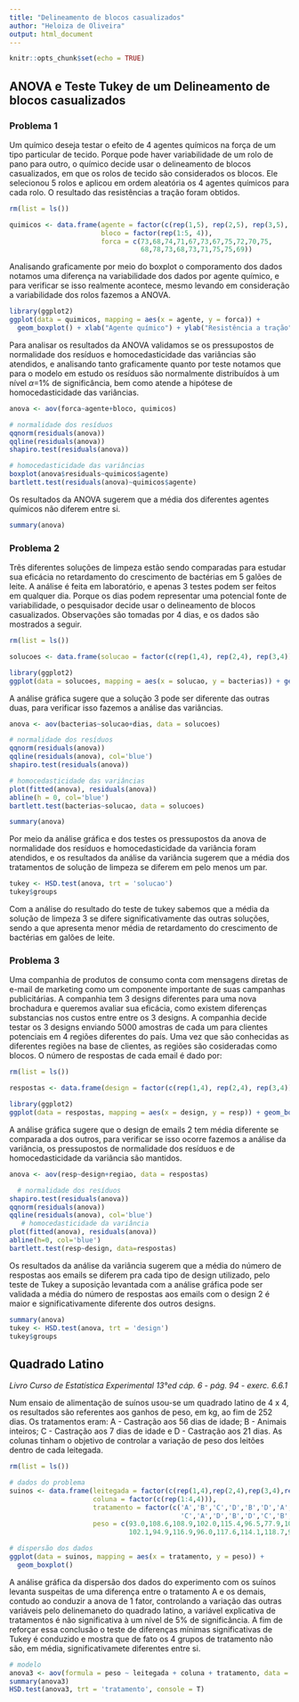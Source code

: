 ```yaml
---
title: "Delineamento de blocos casualizados"
author: "Heloiza de Oliveira"
output: html_document
---
```


```r
knitr::opts_chunk$set(echo = TRUE)
```

## ANOVA e Teste Tukey de um Delineamento de blocos casualizados


### Problema 1

Um químico deseja testar o efeito de 4 agentes químicos na força de um tipo particular de tecido. Porque pode haver variabilidade de um rolo de pano para outro, o químico decide usar o delineamento de blocos casualizados, em que os rolos de tecido são considerados os blocos. Ele selecionou 5 rolos e aplicou em ordem aleatória os 4 agentes químicos para cada rolo. O resultado das resistências a tração foram obtidos.

```r
rm(list = ls())

quimicos <- data.frame(agente = factor(c(rep(1,5), rep(2,5), rep(3,5), rep(4,5))), 
                       bloco = factor(rep(1:5, 4)), 
                       forca = c(73,68,74,71,67,73,67,75,72,70,75,
                                 68,78,73,68,73,71,75,75,69))
```

Analisando graficamente por meio do boxplot o comporamento dos dados notamos uma diferença na variabilidade dos dados por agente químico, e para verificar se isso realmente acontece, mesmo levando em consideração a variabilidade dos rolos fazemos a ANOVA.

```r
library(ggplot2)
ggplot(data = quimicos, mapping = aes(x = agente, y = forca)) +
  geom_boxplot() + xlab("Agente químico") + ylab("Resistência a tração")

```

Para analisar os resultados da ANOVA validamos se os pressupostos de normalidade dos resíduos e homocedasticidade das variâncias são atendidos, e analisando tanto graficamente quanto por teste notamos que para o modelo em estudo os resíduos são normalmente distribuídos à um nível $\alpha$=1% de significância, bem como atende a hipótese de homocedasticidade das variâncias.

```r
anova <- aov(forca~agente+bloco, quimicos)

# normalidade dos resíduos
qqnorm(residuals(anova))
qqline(residuals(anova))
shapiro.test(residuals(anova))

# homocedasticidade das variâncias
boxplot(anova$residuals~quimicos$agente)
bartlett.test(residuals(anova)~quimicos$agente)
```

Os resultados da ANOVA sugerem que a média dos diferentes agentes químicos não diferem entre si.

```r
summary(anova)
```


### Problema 2

Três diferentes soluções de limpeza estão sendo comparadas para estudar sua eficácia no retardamento do crescimento de bactérias em 5 galões de leite. A análise é feita em laboratório, e apenas 3 testes podem ser feitos em qualquer dia. Porque os dias podem representar uma potencial fonte de variabilidade, o pesquisador decide usar o delineamento de blocos casualizados. Observações são tomadas por 4 dias, e os dados são mostrados a seguir.

```r
rm(list = ls())

solucoes <- data.frame(solucao = factor(c(rep(1,4), rep(2,4), rep(3,4))), dias = factor(c(rep(1:4,3))), bacterias = c(13,22,18,39,16,24,17,44,5,4,1,22))

library(ggplot2)
ggplot(data = solucoes, mapping = aes(x = solucao, y = bacterias)) + geom_boxplot()
```


A análise gráfica sugere que a solução 3 pode ser diferente das outras duas, para verificar isso fazemos a análise das variâncias.

```r
anova <- aov(bacterias~solucao+dias, data = solucoes)

# normalidade dos resíduos
qqnorm(residuals(anova))
qqline(residuals(anova), col='blue')
shapiro.test(residuals(anova))

# homocedasticidade das variâncias
plot(fitted(anova), residuals(anova))
abline(h = 0, col='blue')
bartlett.test(bacterias~solucao, data = solucoes)

summary(anova)
```

Por meio da análise gráfica e dos testes os pressupostos da anova de normalidade dos resíduos e homocedasticidade da variância foram atendidos, e os resultados da análise da variância sugerem que a média dos tratamentos de solução de limpeza se diferem em pelo menos um par. 

```r
tukey <- HSD.test(anova, trt = 'solucao')
tukey$groups
```

Com a análise do resultado do teste de tukey sabemos que a média da solução de limpeza 3 se difere significativamente das outras soluções, sendo a que apresenta menor média de retardamento do crescimento de bactérias em galões de leite.


### Problema 3

Uma companhia de produtos de consumo conta com mensagens diretas de e-mail de marketing como um componente importante de suas campanhas publicitárias. A companhia tem 3 designs diferentes para uma nova brochadura e queremos avaliar sua eficácia, como existem diferenças substancias nos custos entre entre os 3 designs. A companhia decide testar os 3 designs enviando 5000 amostras de cada um para clientes potenciais em 4 regiões diferentes do país. Uma vez que são conhecidas as diferentes regiões na base de clientes, as regiões são cosideradas como blocos. O número de respostas de cada email é dado por:

```r
rm(list = ls())

respostas <- data.frame(design = factor(c(rep(1,4), rep(2,4), rep(3,4))), regiao = factor(rep(c('NE', 'NW', 'SE', 'SW'),3)), resp = c(250,350,219,375,400,525,390,580,275,340,200,310))

library(ggplot2)
ggplot(data = respostas, mapping = aes(x = design, y = resp)) + geom_boxplot()
```

A análise gráfica sugere que o design de emails 2 tem média diferente se comparada a dos outros, para verificar se isso ocorre fazemos a análise da variância, os pressupostos de normalidade dos resíduos e de homocedasticidade da variância são mantidos.

```r
anova <- aov(resp~design+regiao, data = respostas)

  # normalidade dos resíduos
shapiro.test(residuals(anova))
qqnorm(residuals(anova))
qqline(residuals(anova), col='blue')
   # homocedasticidade da variância
plot(fitted(anova), residuals(anova))
abline(h=0, col='blue')
bartlett.test(resp~design, data=respostas)
```

Os resultados da análise da variância sugerem que a média do número de respostas aos emails se diferem pra cada tipo de design utilizado, pelo teste de Tukey a suposição levantada com a análise gráfica pode ser validada a média do número de respostas aos emails com o design 2 é maior e significativamente diferente dos outros designs.

```r
summary(anova)
tukey <- HSD.test(anova, trt = 'design')
tukey$groups
```


## Quadrado Latino

*Livro Curso de Estatística Experimental 13°ed cáp. 6 - pág. 94 - exerc. 6.6.1*

Num ensaio de alimentação de suínos usou-se um quadrado latino de 4 x 4, os resultados são referentes aos ganhos de peso, em kg, ao fim de 252 dias. Os tratamentos eram: A - Castração aos 56 dias de idade; B - Animais inteiros; C - Castração aos 7 dias de idade e D - Castração aos 21 dias. As colunas tinham o objetivo de controlar a variação de peso dos leitões dentro de cada leitegada. 

```r
rm(list = ls())

# dados do problema
suinos <- data.frame(leitegada = factor(c(rep(1,4),rep(2,4),rep(3,4),rep(4,4))),
                     coluna = factor(c(rep(1:4,4))),
                     tratamento = factor(c('A','B','C','D','B','D','A','C',
                                           'C','A','D','B','D','C','B','A')),
                     peso = c(93.0,108.6,108.9,102.0,115.4,96.5,77.9,100.2,
                              102.1,94.9,116.9,96.0,117.6,114.1,118.7,97.6))

# dispersão dos dados
ggplot(data = suinos, mapping = aes(x = tratamento, y = peso)) +
  geom_boxplot()
```

A análise gráfica da dispersão dos dados do experimento com os suínos levanta suspeitas de uma diferença entre o tratamento A e os demais, contudo ao conduzir a anova de 1 fator, controlando a variação das outras variáveis pelo delinemaneto do quadrado latino, a variável explicativa de tratamentos é não significativa à um nível de 5% de significância. 
A fim de reforçar essa conclusão o teste de diferenças mínimas significativas de Tukey é conduzido e mostra que de fato os 4 grupos de tratamento não são, em média, significativamete diferentes entre si.

```r
# modelo
anova3 <- aov(formula = peso ~ leitegada + coluna + tratamento, data = suinos)
summary(anova3)
HSD.test(anova3, trt = 'tratamento', console = T)
```



